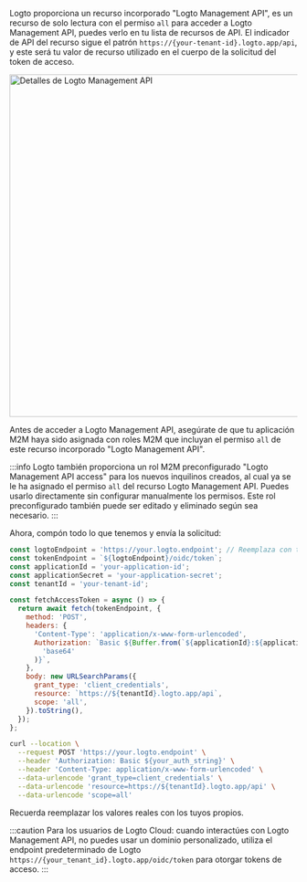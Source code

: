 
Logto proporciona un recurso incorporado "Logto Management API", es un recurso de solo lectura con el permiso `all` para acceder a Logto Management API, puedes verlo en tu lista de recursos de API. El indicador de API del recurso sigue el patrón `https://{your-tenant-id}.logto.app/api`, y este será tu valor de recurso utilizado en el cuerpo de la solicitud del token de acceso.

<img alt="Detalles de Logto Management API" src={LogtoManagementApiSrc} width="600px" />

Antes de acceder a Logto Management API, asegúrate de que tu aplicación M2M haya sido asignada con roles M2M que incluyan el permiso `all` de este recurso incorporado "Logto Management API".

:::info
Logto también proporciona un rol M2M preconfigurado "Logto Management API access" para los nuevos inquilinos creados, al cual ya se le ha asignado el permiso `all` del recurso Logto Management API. Puedes usarlo directamente sin configurar manualmente los permisos. Este rol preconfigurado también puede ser editado y eliminado según sea necesario.
:::

Ahora, compón todo lo que tenemos y envía la solicitud:

<Tabs>

<TabItem value="Node.js" label="Node.js">

```js
const logtoEndpoint = 'https://your.logto.endpoint'; // Reemplaza con tu endpoint de Logto
const tokenEndpoint = `${logtoEndpoint}/oidc/token`;
const applicationId = 'your-application-id';
const applicationSecret = 'your-application-secret';
const tenantId = 'your-tenant-id';

const fetchAccessToken = async () => {
  return await fetch(tokenEndpoint, {
    method: 'POST',
    headers: {
      'Content-Type': 'application/x-www-form-urlencoded',
      Authorization: `Basic ${Buffer.from(`${applicationId}:${applicationSecret}`).toString(
        'base64'
      )}`,
    },
    body: new URLSearchParams({
      grant_type: 'client_credentials',
      resource: `https://${tenantId}.logto.app/api`,
      scope: 'all',
    }).toString(),
  });
};
```

</TabItem>

<TabItem value="cURL" label="cURL">

```bash
curl --location \
  --request POST 'https://your.logto.endpoint' \
  --header 'Authorization: Basic ${your_auth_string}' \
  --header 'Content-Type: application/x-www-form-urlencoded' \
  --data-urlencode 'grant_type=client_credentials' \
  --data-urlencode 'resource=https://${tenantId}.logto.app/api' \
  --data-urlencode 'scope=all'
```

Recuerda reemplazar los valores reales con los tuyos propios.

</TabItem>

</Tabs>

:::caution
Para los usuarios de Logto Cloud: cuando interactúes con Logto Management API, no puedes usar un dominio personalizado, utiliza el endpoint predeterminado de Logto `https://{your_tenant_id}.logto.app/oidc/token` para otorgar tokens de acceso.
:::
